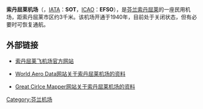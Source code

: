 {{Airport infobox
| airport_name     = 索丹屈莱机场
| nativename       = Sodankylän lentokenttä
| photo            = Cessna 182P OH-CMR at EFSO 20110712.jpg
| photosize        = 250px
| caption          = 一个Cessna 182P飞机在索丹屈莱机场
| type             = 民用
| run by           = 索丹屈莱市
| opened           = 1940年
| closed           = 
| city             = [[索丹屈莱|索丹屈莱]]
| location         = [[索丹屈莱|索丹屈莱]]
| distance_to_city = 3千米
| elevation        = 183米
| website          = {{URL|http://airportsodankyla.fi/}}
| IATA             = SOT
| ICAO             = EFSO
| FAA              = 
| LID              = 
| pushpin_map = Finland
| coordinates      = {{coord|67|23|42|N|26|37|09|E|type:airport}}
| runway1_heading  = 16/34
| runway1_feet     = 4921
| runway1_meter    = 1500
| runway1_surface  = 沥青
| stat_year        = 
| stat_passenger   = 
| stat_cargo       = 
| stat_flight      =
| stat1-header     =
| stat1-data       =
| footnotes        =
}}
'''索丹屈莱机场'''（{{lang-fi|Sodankylän lentokenttä}}，[[IATA机场代码|IATA]]：'''SOT'''，[[ICAO机场代码|ICAO]]：'''EFSO'''），是[[芬兰|芬兰]][[索丹屈莱|索丹屈莱]]的一座民用机场，距索丹屈莱市区约3千米。该机场开通于1940年，目前处于关闭状态，但有必要时可恢复通航。

== 外部链接 ==
* {{En icon}}{{Fi icon}}[http://airportsodankyla.fi/ 索丹屈莱飞机场官方网站] {{Wayback|url=http://airportsodankyla.fi/ |date=20210116002940 }}
* {{En icon}}[http://worldaerodata.com/wad.cgi?id=FI07465 World Aero Data网站关于索丹屈莱机场的资料] {{Wayback|url=http://worldaerodata.com/wad.cgi?id=FI07465 |date=20191025041836 }}
* {{En icon}}[http://gc.kls2.com/airport/EFSO Great Cirlce Mapper网站关于索丹屈莱机场的资料] {{Wayback|url=http://gc.kls2.com/airport/EFSO |date=20160304125734 }}

{{芬兰机场}}
[[Category:芬兰机场|Category:芬兰机场]]